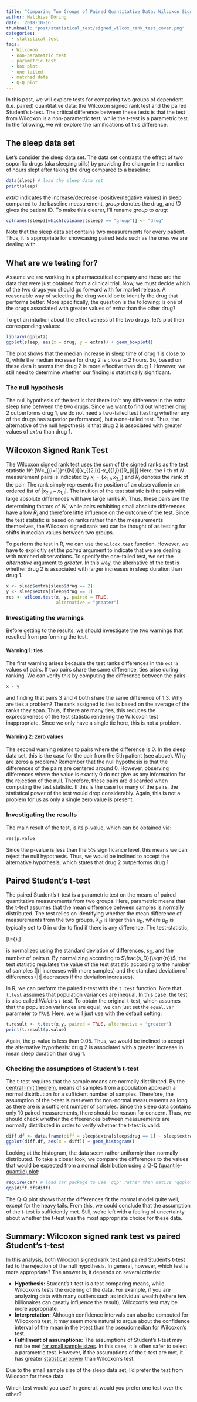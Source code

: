 ```yaml
---
title: "Comparing Two Groups of Paired Quantitative Data: Wilcoxon Signed Rank Test vs Paired Student's t-test"
author: Matthias Döring
date: '2018-10-16'
thumbnail: "post/statistical_test/signed_wilcox_rank_test_cover.png"
categories:
  - statistical test
tags:
  - Wilcoxon
  - non-parametric test
  - parametric test
  - box plot
  - one-tailed
  - matched data
  - Q-Q plot
---
```

In this post, we will explore tests for comparing two groups of dependent (i.e.\ paired) quantitative data: the Wilcoxon signed rank test and the paired Student's t-test. The critical difference between these tests is that the test from Wilcoxon is a non-parametric test, while the t-test is a parametric test. In the following, we will explore the ramifications of this difference.
<!--more-->

## The sleep data set

Let's consider the sleep data set. The data set contrasts the effect of two soporific drugs (aka sleeping pills) by providing the change in the number of hours slept after taking the drug compared to a baseline:
```r
data(sleep) # load the sleep data set
print(sleep)
```

*extra* indicates the increase/decrease (positive/negative values) in sleep compared to the baseline measurement, *group* denotes the drug, and *ID* gives the patient ID. To make this clearer, I'll rename *group* to *drug*:

```r
colnames(sleep)[which(colnames(sleep) == "group")] <- "drug"
```

Note that the sleep data set contains two measurements for every patient. Thus, it is appropriate for showcasing paired tests such as the ones we are dealing with.

## What are we testing for?
Assume we are working in a pharmaceutical company and these are the data that were just obtained from a clinical trial. Now, we must decide which of the two drugs you should go forward with for market release. A reasonable way of selecting the drug would be to identify the drug that performs better. More specifically, the question is the following: is one of the drugs associated with greater values of *extra* than the other drug?

To get an intuition about the effectiveness of the two drugs, let's plot their corresponding values:

```r
library(ggplot2)
ggplot(sleep, aes(x = drug, y = extra)) + geom_boxplot()
```

The plot shows that the median increase in sleep time of drug 1 is close to 0, while the median increase for drug 2 is close to 2 hours. So, based on these data it seems that drug 2 is more effective than drug 1. However, we still need to determine whether our finding is statistically significant. 

### The null hypothesis
The null hypothesis of the test is that there isn't any difference in the extra sleep time between the two drugs. Since we want to find out whether drug 2 outperforms drug 1, we do not need a two-tailed test (testing whether any of the drugs has superior performance), but a one-tailed test. Thus, the alternative of the null hypothesis is that drug 2 is associated with greater values of *extra* than drug 1.

## Wilcoxon Signed Rank Test
The Wilcoxon signed rank test uses the sum of the signed ranks as the test statistic $W$:
\[W=\sum _{{i=1}}^{{N}}[\operatorname{sgn}(x_{{2,i}}-x_{{1,i}})\cdot R_{i}]\]
Here, the $i$-th of $N$ measurement pairs is indicated by $x_i = (x_{1,i}, x_{2,i})$ and $R_{i}$ denotes the rank of the pair. The rank simply represents the position of an observation in an ordered list of $|x_{2,i} - x_{1,i}|$. The inuition of the test statistic is that pairs with large absolute differences will have large ranks $R_{i}$. Thus, these pairs are the determining factors of $W$, while pairs exhibiting small absolute differences have a low $R_{i}$ and therefore little influence on the outcome of the test. Since the test statistic is based on ranks rather than the measurements themselves, the Wilcoxon signed rank test can be thought of as testing for shifts in median values between two groups.

To perform the test in R, we can use the `wilcox.test` function. However, we have to explicitly set the *paired* argument to indicate that we are dealing with matched observations. To specify the one-tailed test, we set the *alternative* argument to *greater*. In this way, the alternative of the test is whether drug 2 is associated with larger increases in sleep duration than drug 1.

```r
x <- sleep$extra[sleep$drug == 2]
y <- sleep$extra[sleep$drug == 1]
res <- wilcox.test(x, y, paired = TRUE, 
                   alternative = "greater")
```

### Investigating the warnings
Before getting to the results, we should investigate the two warnings that resulted from performing the test.

#### Warning 1: ties
The first warning arises because the test ranks differences in the `extra` values of pairs. If two pairs share the same difference, ties arise during ranking. We can verify this by computing the difference between the pairs
```r
x - y
```
and finding that pairs 3 and 4 both share the same difference of 1.3. Why are ties a problem? The rank assigned to ties is based on the average of the ranks they span. Thus, if there are many ties, this reduces the expressiveness of the test statistic rendering the Wilcoxon test inappropriate. Since we only have a single tie here, this is not a problem. 

#### Warning 2: zero values
The second warning relates to pairs where the difference is 0. In the sleep data set, this is the case for the pair from the 5th patient (see above). Why are zeros a problem? Remember that the null hypothesis is that the differences of the pairs are centered around 0. However, observing differences where the value is exactly 0 do not give us any information for the rejection of the null. Therefore, these pairs are discarded when computing the test statistic. If this is the case for many of the pairs, the statistical power of the test would drop considerably. Again, this is not a problem for us as only a single zero value is present.

### Investigating the results
The main result of the test, is its p-value, which can be obtained via:

```r
res$p.value
```

Since the p-value is less than the 5% significance level, this means we can reject the null hypothesis. Thus, we would be inclined to accept the alternative hypothesis, which states that drug 2 outperforms drug 1.

## Paired Student's t-test
The paired Student's t-test is a parametric test on the means of paired quantitative measurements from two groups. Here, parametric means that the t-test assumes that the mean difference between samples is normally distributed. The test relies on identifying whether the mean difference of measurements from the two groups, $\bar{X}_{D}$ is larger than $\mu_D$, where $\mu_D$ is typically set to 0 in order to find if there is any difference. The test-statistic,

\[\displaystyle t={\frac {{\bar {X}}_{D}-\mu _{0}}{\frac {s_{D}}{\sqrt {n}}}},\]

is normalized using the standard deviation of differences, $s_D$, and the number of pairs $n$. By normalizing according to $\frac{s_D}{\sqrt{n}}$, the test statistic regulates the value of the test statistic according to the number of samples ($|t|$ increases with more samples) and the standard deviation of differences ($|t|$ decreases if the deviation increases).

In R, we can perform the paired t-test with the `t.test` function. Note that `t.test` assumes that population variances are inequal. In this case, the test is also called *Welch's t-test*. To obtain the original t-test, which assumes that the population variances are equal, we can just set the `equal.var` parameter to `TRUE`. Here, we will just use with the default setting:

```r
t.result <- t.test(x,y, paired = TRUE, alternative = "greater")
print(t.result$p.value)
```

Again, the p-value is less than 0.05. Thus, we would be inclined to accept the alternative hypothesis: drug 2 is associated with a greater increase in mean sleep duration than drug 1.

### Checking the assumptions of Student's t-test

The t-test requires that the sample means are normally distributed. By the [central limit theorem](https://en.wikipedia.org/wiki/Central_limit_theorem), means of samples from a population approach a normal distribution for a sufficient number of samples. Therefore, the assumption of the t-test is met even for non-normal measurements as long as there are is a sufficient number of samples. Since the sleep data contains only 10 paired measurements, there should be reason for concern. Thus, we should check whether the diffeerences between measurements are normally distributed in order to verify whether the t-test is valid:

```r
diff.df <- data.frame(diff = sleep$extra[sleep$drug == 1] - sleep$extra[sleep$drug == 2])
ggplot(diff.df, aes(x = diff)) + geom_histogram()
```

Looking at the histogram, the data seem rather uniformly than normally distributed. To take a closer look, we compare the differences to the values that would be expected from a normal distribution using a [Q-Q (quantile-quantile) plot](https://en.wikipedia.org/wiki/Q%E2%80%93Q_plot):

```r
require(car) # load car package to use 'qqp' rather than native 'qqplot' function
qqp(diff.df$diff)
```

The Q-Q plot shows that the differences fit the normal model quite well, except for the heavy tails. From this, we could conclude that the assumption of the t-test is sufficiently met. Still, we're left with a feeling of uncertainty about whether the t-test was the most appropriate choice for these data.

## Summary: Wilcoxon signed rank test vs paired Student's t-test

In this analysis, both Wilcoxon signed rank test and paired Student's t-test led to the rejection of the null hypothesis. In general, however, which test is more appropriate? The answer is, it depends on several criteria:

* **Hypothesis:** Student's t-test is a test comparing means, while Wilcoxon's tests the ordering of the data. For example, if you are analyzing data with many outliers such as individual wealth (where few billionaires can greatly influence the result), Wilcoxon's test may be more appropriate.
* **Interpretation:** Although confidence intervals can also be computed for Wilcoxon's test, it may seem more natural to argue about the confidence interval of the mean in the t-test than the pseudomedian for Wilcoxon's test.
* **Fulfillment of assumptions:** The assumptions of Student's t-test may not be met [for small sample sizes](/post/statistical_test/parametric_sample_size/). In this case, it is often safer to select a parametric test. However, if the assumptions of the t-test are met, it has greater [statistical power](https://en.wikipedia.org/wiki/Power_(statistics)) than Wilcoxon's test.

Due to the small sample size of the sleep data set, I'd prefer the test from Wilcoxon for these data. 

Which test would you use? In general, would you prefer one test over the other?

